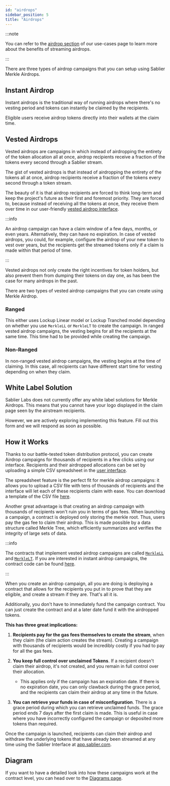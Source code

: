 ```yaml
---
id: "airdrops"
sidebar_position: 5
title: "Airdrops"
---
```



:::note

You can refer to the [airdrop section](/concepts/use-cases#merkle-airdrops) of our use-cases page to learn more about
the benefits of streaming airdrops.

:::

There are three types of airdrop campaigns that you can setup using Sablier Merkle Airdrops.

## Instant Airdrop

Instant airdrops is the traditional way of running airdrops where there's no vesting period and tokens can instantly be
claimed by the recipients.

Eligible users receive airdrop tokens directly into their wallets at the claim time.

## Vested Airdrops

Vested airdrops are campaigns in which instead of airdropping the entirety of the token allocation all at once, airdrop
recipients receive a fraction of the tokens every second through a Sablier stream.

The gist of vested airdrops is that instead of airdropping the entirety of the tokens all at once, airdrop recipients receive
a fraction of the tokens every second through a token stream.

The beauty of it is that airdrop recipients are forced to think long-term and keep the project's future as their first
and foremost priority. They are forced to, because instead of receiving all the tokens at once, they receive them over
time in our user-friendly [vested airdrop interface](https://app.sablier.com/airdrops).

:::info

An airdrop campaign can have a claim window of a few days, months, or even years. Alternatively, they can have no
expiration. In case of vested airdrops, you could, for example, configure the airdrop of your new token to vest over years,
but the recipients get the streamed tokens only if a claim is made within that period of time.

:::

Vested airdrops not only create the right incentives for token holders, but also prevent them from dumping their tokens on
day one, as has been the case for many airdrops in the past.

There are two types of vested airdrop campaigns that you can create using Merkle Airdrop.

### Ranged

This either uses Lockup Linear model or Lockup Tranched model depending on whether you use `MerkleLL` or `MerkleLT` to
create the campaign. In ranged vested airdrop campaigns, the vesting begins for all the recipients at the same time. This
time had to be provided while creating the campaign.

### Non-Ranged

In non-ranged vested airdrop campaigns, the vesting begins at the time of claiming. In this case, all recipients can have
different start time for vesting depending on when they claim.

## White Label Solution

Sablier Labs does not currently offer any white label solutions for Merkle Airdrops. This means that you cannot have
your logo displayed in the claim page seen by the airstream recipients.

However, we are actively exploring implementing this feature. Fill out <Link href={Links.Forms.call}>this form</Link>
and we will respond as soon as possible.

## How it Works

Thanks to our battle-tested token distribution protocol, you can create Airdrop campaigns for thousands of recipients in
a few clicks using our interface. Recipients and their airdropped allocations can be set by uploading a simple CSV
spreadsheet in the [user interface](https://app.sablier.com/airdrops).

The spreadsheet feature is the perfect fit for merkle airdrop campaigns: it allows you to upload a CSV file with tens of
thousands of recipients and the interface will let each of these recipients claim with ease. You can download a template
of the CSV file [here](https://files.sablier.com/templates/airstream-template.csv).

Another great advantage is that creating an airdrop campaign with thousands of recipients won't ruin you in terms of gas
fees. When launching a campaign, a contract is deployed only storing the merkle root. Thus, users pay the gas fee to
claim their airdrop. This is made possible by a data structure called Merkle Tree, which efficiently summarizes and
verifies the integrity of large sets of data.

:::info

The contracts that implement vested airdrop campaigns are called
[`MerkleLL`](/reference/airdrops/contracts/contract.SablierMerkleLL) and
[`MerkleLT`](/reference/airdrops/contracts/contract.SablierMerkleLT). If you are interested in instant airdrop
campaigns, the contract code can be found [here](/reference/airdrops/contracts/contract.SablierMerkleInstant).

:::

When you create an airdrop campaign, all you are doing is deploying a contract that allows for the recipients you put in
to prove that they are eligible, and create a stream if they are. That's all it is.

Additionally, you don't have to immediately fund the campaign contract. You can just create the contract and at a later
date fund it with the airdropped tokens.

**This has three great implications:**

1. **Recipients pay for the gas fees themselves to create the stream**, when they claim (the claim action creates the
   stream). Creating a campaign with thousands of recipients would be incredibly costly if you had to pay for all the
   gas fees.
2. **You keep full control over unclaimed Tokens**. If a recipient doesn't claim their airdrop, it's not created, and
   you remain in full control over their allocation.
   - This applies only if the campaign has an expiration date. If there is no expiration date, you can only clawback
     during the grace period, and the recipients can claim their airdrop at any time in the future.

3. **You can retrieve your funds in case of misconfiguration**. There is a grace period during which you can retrieve
   unclaimed funds. The grace period ends 7 days after the first claim is made. This is useful in case where you have
   incorrectly configured the campaign or deposited more tokens than required.

Once the campaign is launched, recipients can claim their airdrop and withdraw the underlying tokens that have already
been streamed at any time using the Sablier Interface at [app.sablier.com](https://app.sablier.com).

## Diagram

If you want to have a detailed look into how these campaigns work at the contract level, you can head over to the
[Diagrams page](/reference/airdrops/diagrams).
